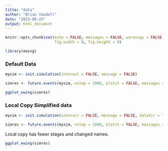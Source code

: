 ```yaml
---
title: "data"
author: "Brian Yandell"
date: "2022-09-25"
output: html_document
---
```


```r
knitr::opts_chunk$set(echo = FALSE, messages = FALSE, warnings = FALSE,
                      fig.width = 9, fig.height = 9)
```


```r
library(ewing)
```

### Default Data

```r
mysim <- init.simulation(interact = FALSE, message = FALSE)
```

```r
simres <- future.events(mysim, nstep = 1000, plotit = FALSE, messages = FALSE)
```

```r
ggplot_ewing(simres)
```

### Local Copy Simplified data

```r
mysim <- init.simulation(interact = FALSE, message = FALSE, datadir = "local/data")
```

```r
simres <- future.events(mysim, nstep = 1000, plotit = FALSE, messages = FALSE)
```

Local copy has fewer stages and changed names.

```r
ggplot_ewing(simres)
```

